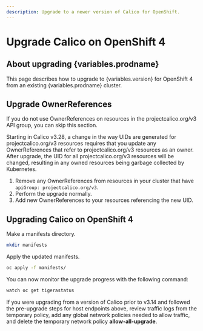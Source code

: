 ```yaml
---
description: Upgrade to a newer version of Calico for OpenShift.
---
```




# Upgrade Calico on OpenShift 4

## About upgrading {variables.prodname}

This page describes how to upgrade to {variables.version} for OpenShift 4 from an existing {variables.prodname} cluster.

## Upgrade OwnerReferences

If you do not use OwnerReferences on resources in the projectcalico.org/v3 API group, you can skip this section.

Starting in Calico v3.28, a change in the way UIDs are generated for projectcalico.org/v3 resources requires that you update any OwnerReferences
that refer to projectcalico.org/v3 resources as an owner. After upgrade, the UID for all projectcalico.org/v3 resources will be changed, resulting in any
owned resources being garbage collected by Kubernetes.

1. Remove any OwnerReferences from resources in your cluster that have `apiGroup: projectcalico.org/v3`.
1. Perform the upgrade normally.
1. Add new OwnerReferences to your resources referencing the new UID.

## Upgrading Calico on OpenShift 4

Make a manifests directory.

```bash
mkdir manifests
```

<InstallOpenShiftManifests install_type='upgrade' />

Apply the updated manifests.

```bash
oc apply -f manifests/
```

You can now monitor the upgrade progress with the following command:

```bash
watch oc get tigerastatus
```

If you were upgrading from a version of Calico prior to v3.14 and followed the pre-upgrade steps for host endpoints above, review traffic logs from the temporary policy,
add any global network policies needed to allow traffic, and delete the temporary network policy **allow-all-upgrade**.

<AutoHostendpointsMigrate orch='OpenShift' />
